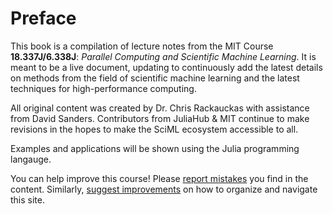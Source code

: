 # Preface {.unnumbered}

This book is a compilation of lecture notes from the MIT Course **18.337J/6.338J**: _Parallel Computing and Scientific Machine Learning_.
It is meant to be a live document, updating to continuously add the latest details on methods from the field of scientific machine learning and 
the latest techniques for high-performance computing.

All original content was created by Dr. Chris Rackauckas with assistance from David Sanders. Contributors from JuliaHub & MIT continue to make revisions in the hopes to make the SciML ecosystem accessible to all.

Examples and applications will be shown using the Julia programming langauge.

::: {.callout-note}
You can help improve this course!
Please
[report mistakes](https://github.com/SciML/SciMLBook/issues/new?assignees=&labels=bug&template=bug-report.md&title=Fix+Mistake)
you find in the content.
Similarly,
[suggest improvements](https://github.com/SciML/SciMLBook/issues/new?assignees=&labels=enhancement&template=feature_request.md&title=New+Feature) 
on how to organize and navigate this site.
:::
